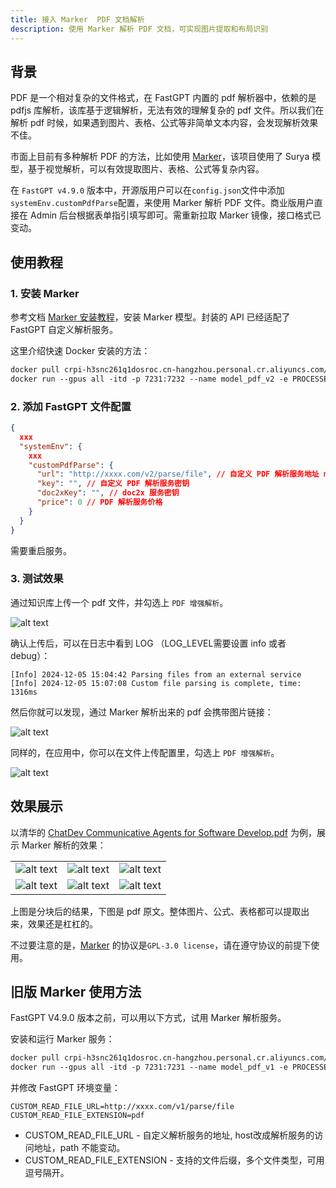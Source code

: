 ```yaml
---
title: 接入 Marker  PDF 文档解析
description: 使用 Marker 解析 PDF 文档，可实现图片提取和布局识别
---
```


## 背景

PDF 是一个相对复杂的文件格式，在 FastGPT 内置的 pdf 解析器中，依赖的是 pdfjs 库解析，该库基于逻辑解析，无法有效的理解复杂的 pdf 文件。所以我们在解析 pdf 时候，如果遇到图片、表格、公式等非简单文本内容，会发现解析效果不佳。

市面上目前有多种解析 PDF 的方法，比如使用 [Marker](https://github.com/VikParuchuri/marker)，该项目使用了 Surya 模型，基于视觉解析，可以有效提取图片、表格、公式等复杂内容。

在 `FastGPT v4.9.0` 版本中，开源版用户可以在`config.json`文件中添加`systemEnv.customPdfParse`配置，来使用 Marker 解析 PDF 文件。商业版用户直接在 Admin 后台根据表单指引填写即可。需重新拉取 Marker 镜像，接口格式已变动。

## 使用教程

### 1. 安装 Marker

参考文档 [Marker 安装教程](https://github.com/labring/FastGPT/tree/main/plugins/model/pdf-marker)，安装 Marker 模型。封装的 API 已经适配了 FastGPT 自定义解析服务。

这里介绍快速 Docker 安装的方法：

```dockerfile
docker pull crpi-h3snc261q1dosroc.cn-hangzhou.personal.cr.aliyuncs.com/marker11/marker_images:v0.2
docker run --gpus all -itd -p 7231:7232 --name model_pdf_v2 -e PROCESSES_PER_GPU="2" crpi-h3snc261q1dosroc.cn-hangzhou.personal.cr.aliyuncs.com/marker11/marker_images:v0.2
```
### 2. 添加 FastGPT 文件配置

```json
{
  xxx
  "systemEnv": {
    xxx
    "customPdfParse": {
      "url": "http://xxxx.com/v2/parse/file", // 自定义 PDF 解析服务地址 marker v0.2
      "key": "", // 自定义 PDF 解析服务密钥
      "doc2xKey": "", // doc2x 服务密钥
      "price": 0 // PDF 解析服务价格
    }
  }
}
```

需要重启服务。

### 3. 测试效果

通过知识库上传一个 pdf 文件，并勾选上 `PDF 增强解析`。

![alt text](/imgs/marker2.png)

确认上传后，可以在日志中看到 LOG （LOG_LEVEL需要设置 info 或者 debug）：

```
[Info] 2024-12-05 15:04:42 Parsing files from an external service
[Info] 2024-12-05 15:07:08 Custom file parsing is complete, time: 1316ms 
```

然后你就可以发现，通过 Marker 解析出来的 pdf 会携带图片链接：

![alt text](/imgs/image-10.png)

同样的，在应用中，你可以在文件上传配置里，勾选上 `PDF 增强解析`。

![alt text](/imgs/marker3.png)


## 效果展示

以清华的 [ChatDev Communicative Agents for Software Develop.pdf](https://arxiv.org/abs/2307.07924) 为例，展示 Marker 解析的效果：

|  |  |  |
| --- | --- | --- |
| ![alt text](/imgs/image-11.png) | ![alt text](/imgs/image-12.png) | ![alt text](/imgs/image-13.png)  |
| ![alt text](/imgs/image-14.png) | ![alt text](/imgs/image-15.png) | ![alt text](/imgs/image-16.png) |

上图是分块后的结果，下图是 pdf 原文。整体图片、公式、表格都可以提取出来，效果还是杠杠的。

不过要注意的是，[Marker](https://github.com/VikParuchuri/marker) 的协议是`GPL-3.0 license`，请在遵守协议的前提下使用。

## 旧版 Marker 使用方法

FastGPT V4.9.0 版本之前，可以用以下方式，试用 Marker 解析服务。

安装和运行 Marker 服务：

```dockerfile
docker pull crpi-h3snc261q1dosroc.cn-hangzhou.personal.cr.aliyuncs.com/marker11/marker_images:v0.1
docker run --gpus all -itd -p 7231:7231 --name model_pdf_v1 -e PROCESSES_PER_GPU="2" crpi-h3snc261q1dosroc.cn-hangzhou.personal.cr.aliyuncs.com/marker11/marker_images:v0.1
```

并修改 FastGPT 环境变量：

```
CUSTOM_READ_FILE_URL=http://xxxx.com/v1/parse/file
CUSTOM_READ_FILE_EXTENSION=pdf
```

* CUSTOM_READ_FILE_URL - 自定义解析服务的地址, host改成解析服务的访问地址，path 不能变动。
* CUSTOM_READ_FILE_EXTENSION - 支持的文件后缀，多个文件类型，可用逗号隔开。

